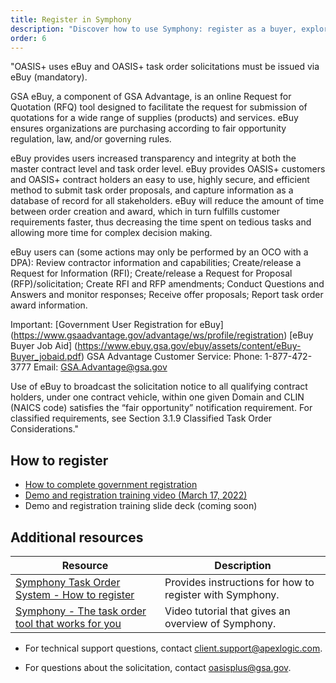 ```yaml
---
title: Register in Symphony
description: "Discover how to use Symphony: register as a buyer, explore trainings, and manage task orders."
order: 6
---
```




"OASIS+ uses eBuy and OASIS+ task order solicitations must be issued via eBuy (mandatory).

GSA eBuy, a component of GSA Advantage, is an online Request for Quotation (RFQ) tool designed to facilitate the request for submission of quotations for a wide range of supplies (products) and services. eBuy ensures organizations are purchasing according to fair opportunity regulation, law, and/or governing rules. 

eBuy provides users increased transparency and integrity at both the master contract level and task order level. eBuy provides OASIS+ customers and OASIS+ contract holders an easy to use, highly secure, and efficient method to submit task order proposals, and capture information as a database of record for all stakeholders. eBuy will reduce the amount of time between order creation and award, which in turn fulfills customer requirements faster, thus decreasing the time spent on tedious tasks and allowing more time for complex decision making.

eBuy users can (some actions may only be performed by an OCO with a DPA): 
Review contractor information and capabilities;
Create/release a Request for Information (RFI);
Create/release a Request for Proposal (RFP)/solicitation; 
Create RFI and RFP amendments; 
Conduct Questions and Answers and monitor responses; 
Receive offer proposals;
Report task order award information.

Important:
[Government User Registration for eBuy] (https://www.gsaadvantage.gov/advantage/ws/profile/registration)
[eBuy Buyer Job Aid] (https://www.ebuy.gsa.gov/ebuy/assets/content/eBuy-Buyer_jobaid.pdf)
GSA Advantage Customer Service:
Phone: 1-877-472-3777
Email: GSA.Advantage@gsa.gov

Use of eBuy to broadcast the solicitation notice to all qualifying contract holders, under one contract vehicle, within one given Domain and CLIN (NAICS code) satisfies the “fair opportunity” notification requirement. For classified requirements, see Section 3.1.9 Classified Task Order Considerations."

## How to register
- [How to complete government registration](https://programsupport.apexlogic.com/support/solutions/articles/35000211063-how-to-complete-government-registration)
- [Demo and registration training video (March 17, 2022)](https://www.youtube.com/watch?v=LXkqNV88FJI)
- Demo and registration training slide deck (coming soon)

## Additional resources

| Resource | Description |
| --------------------------| --------------------------|
|[Symphony Task Order System - How to register](https://gettingstarted.apexlogic.com/support/solutions/articles/35000177795-registering-as-a-government-user) | Provides instructions for how to register with Symphony.| 
|[Symphony - The task order tool that works for you](https://youtu.be/cQ4zVfA8MAY) | Video tutorial that gives an overview of Symphony. | 


<SummaryBox header="Questions about Symphony">
    
   - For technical support questions, contact [client.support@apexlogic.com](mailto:client.support@apexlogic.com). 

   - For questions about the solicitation, contact [oasisplus@gsa.gov](mailto:oasisplus@gsa.gov). 

</SummaryBox>
